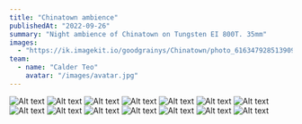 ```yaml
---
title: "Chinatown ambience"
publishedAt: "2022-09-26"
summary: "Night ambience of Chinatown on Tungsten EI 800T. 35mm"
images:
  - "https://ik.imagekit.io/goodgrainys/Chinatown/photo_6163479285139095158_y.jpg"
team:
  - name: "Calder Teo"
    avatar: "/images/avatar.jpg"
---
```

![Alt text](https://ik.imagekit.io/goodgrainys/Chinatown/000016860036-1.jpg)
![Alt text](https://ik.imagekit.io/goodgrainys/Chinatown/000016860032.jpg)
![Alt text](https://ik.imagekit.io/goodgrainys/Chinatown/000016860033-1.jpg)
![Alt text](https://ik.imagekit.io/goodgrainys/Chinatown/000016860034-1.jpg)
![Alt text](https://ik.imagekit.io/goodgrainys/Chinatown/photo_6163479285139095158_y.jpg)
![Alt text](https://ik.imagekit.io/goodgrainys/Chinatown/img_5618-edited.jpg)
![Alt text](https://ik.imagekit.io/goodgrainys/Chinatown/000016860020.jpg)
![Alt text](https://ik.imagekit.io/goodgrainys/Chinatown/000016860024.jpg)
![Alt text](https://ik.imagekit.io/goodgrainys/Chinatown/000016860025.jpeg)
![Alt text](https://ik.imagekit.io/goodgrainys/Chinatown/000016860026.jpg)
![Alt text](https://ik.imagekit.io/goodgrainys/Chinatown/000016860027-1.jpg)
![Alt text](https://ik.imagekit.io/goodgrainys/Chinatown/000016860029.jpg)
![Alt text](https://ik.imagekit.io/goodgrainys/Chinatown/000016860030.jpg)
![Alt text](https://ik.imagekit.io/goodgrainys/Chinatown/000016860031.jpg)




